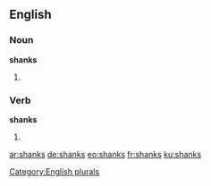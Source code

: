 ==English==

===Noun===
'''shanks'''

# {{plural of|shank}}

===Verb===
'''shanks'''

# {{en-third-person singular of|shank}}

[[Category:English plurals]]

[[ar:shanks]]
[[de:shanks]]
[[eo:shanks]]
[[fr:shanks]]
[[ku:shanks]]